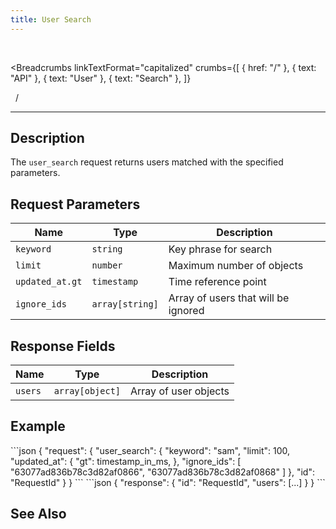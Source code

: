 ```yaml
---
title: User Search
---
```


<br />



<Breadcrumbs
  linkTextFormat="capitalized"
  crumbs={[
    { href: "/" },
    { text: "API" },
    { text: "User" },
    { text: "Search" },
  ]}
>
  <Icon slot="index" name="seti:powershell" />
  <span slot="separator">&nbsp;&nbsp;/&nbsp;</span>
</Breadcrumbs>

---


## Description

> <Badge text="wss" variant="tip" size="large" />
> <Badge text="user_search" size="large" />

The `user_search` request returns users matched with the specified parameters.

## Request Parameters

| Name            | Type            | Description                         |
| --------------- | --------------- | ----------------------------------- |
| `keyword`       | `string`        | Key phrase for search               |
| `limit`         | `number`        | Maximum number of objects           |
| `updated_at.gt` | `timestamp`     | Time reference point                |
| `ignore_ids`    | `array[string]` | Array of users that will be ignored |

## Response Fields

| Name    | Type            | Description           |
| ------- | --------------- | --------------------- |
| `users` | `array[object]` | Array of user objects |

## Example

<Tabs>
  <TabItem label="Request">
```json
{
  "request": {
    "user_search": {
      "keyword": "sam",
      "limit": 100,
      "updated_at": {
        "gt": timestamp_in_ms,
      },
      "ignore_ids": [ "63077ad836b78c3d82af0866", "63077ad836b78c3d82af0868" ]
    },
    "id": "RequestId"
  }
}
```
  </TabItem>  
</Tabs>

<Tabs>
  <TabItem label="Response">
```json
{
  "response": {
    "id": "RequestId",
    "users": [...]
  }
}
```
  </TabItem>  
</Tabs>

## See Also

<LinkCard
  title="SAMA chat server API: Users"
  href="https://medium.com/sama-communications/sama-chat-server-api-users-edf65ea6a341"
  description="All messengers and services that use instant messaging require minimal user identification in the system. We have developed a universal API..."
/>
<LinkCard
  title="DataBase Records"
  href="/deployment/db-records/"
  description="Collection of complete objects stored in the database."
/>

<script
  src="https://giscus.app/client.js"
  data-repo="Oleksandr1414/cathedra-slytherin"
  data-repo-id="R_kgDOI8uafg"
  data-category="[ВВЕДІТЬ CATEGORY NAME]"
  data-category-id="[ВВЕДІТЬ CATEGORY ID]"
  data-mapping="pathname"
  data-strict="0"
  data-reactions-enabled="1"
  data-emit-metadata="0"
  data-input-position="bottom"
  data-theme="transparent_dark"
  data-lang="uk"
  crossorigin="anonymous"
  async
></script>
